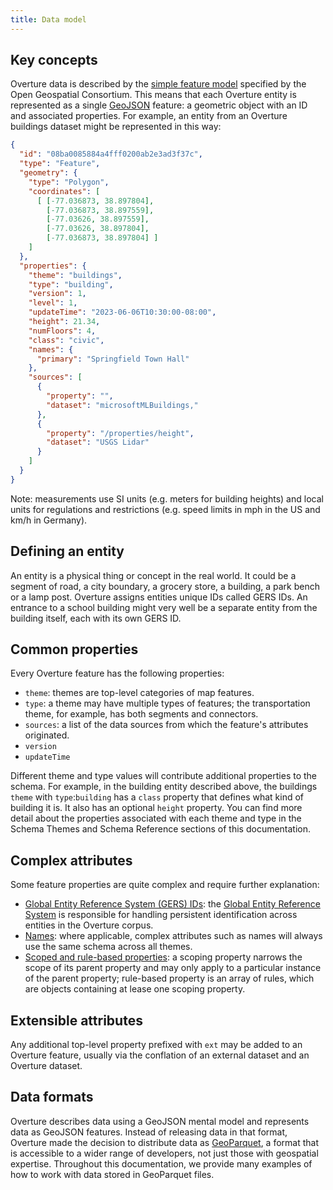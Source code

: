 ```yaml
---
title: Data model
---
```


## Key concepts

Overture data is described by the [simple feature model](https://www.ogc.org/standard/sfa/) specified by the Open Geospatial Consortium. This means that each Overture entity is represented as a single [GeoJSON](https://geojson.org/) feature: a geometric object with an ID and associated properties. For example, an entity from an Overture buildings dataset might be represented in this way:

```json
{
  "id": "08ba0085884a4fff0200ab2e3ad3f37c",
  "type": "Feature",
  "geometry": {
    "type": "Polygon",
    "coordinates": [
      [ [-77.036873, 38.897804],
        [-77.036873, 38.897559],
        [-77.03626, 38.897559],
        [-77.03626, 38.897804],
        [-77.036873, 38.897804] ]
    ]
  },
  "properties": {
    "theme": "buildings",
    "type": "building",
    "version": 1,
    "level": 1,
    "updateTime": "2023-06-06T10:30:00-08:00",
    "height": 21.34,
    "numFloors": 4,
    "class": "civic",
    "names": {
      "primary": "Springfield Town Hall"
    },
    "sources": [
      {
        "property": "",
        "dataset": "microsoftMLBuildings,"
      },
      {
        "property": "/properties/height",
        "dataset": "USGS Lidar"
      }
    ]
  }
}
```
Note: measurements use SI units (e.g. meters for building heights) and local units for regulations and restrictions (e.g. speed limits in mph in the US and km/h in Germany).

## Defining an entity
An entity is a physical thing or concept in the real world. It could be a segment of road, a city boundary, a grocery store, a building, a park bench or a lamp post. Overture assigns entities unique IDs called GERS IDs. An entrance to a school building might very well be a separate entity from the building itself, each with its own GERS ID.


## Common properties
Every Overture feature has the following properties:
- `theme`: 
themes are top-level categories of map features.
- `type`: a theme may have multiple types of features; the transportation theme, for example, has both segments and connectors.
- `sources`: a list of the data sources from which the feature's attributes originated.
- `version`
- `updateTime` 



Different theme and type values will contribute additional properties to the schema. For example, in the building entity described above, the buildings `theme` with `type`:`building` has a `class` property that defines what kind of building it is. It also has an optional `height` property. You can find more detail about the properties associated with each theme and type in the Schema Themes and Schema Reference sections of this documentation.


## Complex attributes

Some feature properties are quite complex and require further explanation:

- [Global Entity Reference System (GERS) IDs](../../gers/gers.mdx): the [Global Entity Reference System](/gers) is responsible for handling persistent identification across entities in the Overture corpus.
- [Names](names): where applicable, complex attributes such as names will always use the same schema across all themes.
- [Scoped and rule-based properties](scoping-rules): a scoping property narrows the scope of its parent property and may only apply to a particular instance of the parent property; rule-based property is an array of rules, which are objects containing at lease one scoping property.


## Extensible attributes

Any additional top-level property prefixed with `ext` may be added to an Overture feature, usually via the conflation of an external dataset and an Overture dataset.


## Data formats

Overture describes data using a GeoJSON mental model and represents data as GeoJSON features. Instead of releasing data in that format, Overture made the decision to distribute data as [GeoParquet](https://geoparquet.org/), a format that is accessible to a wider range of developers, not just those with geospatial expertise. Throughout this documentation, we provide many examples of how to work with data stored in GeoParquet files.
